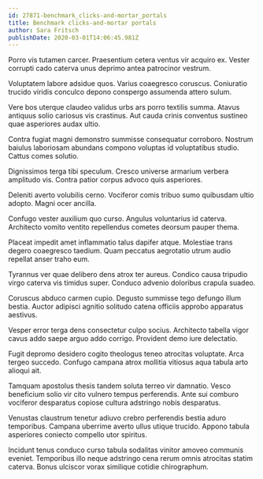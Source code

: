 ```yaml
---
id: 27871-benchmark_clicks-and-mortar_portals
title: Benchmark clicks-and-mortar portals
author: Sara Fritsch
publishDate: 2020-03-01T14:06:45.981Z
---
```


Porro vis tutamen carcer. Praesentium cetera ventus vir acquiro ex. Vester corrupti cado caterva unus deprimo antea patrocinor vestrum.

Voluptatem labore adsidue quos. Varius coaegresco coruscus. Coniuratio trucido viridis conculco depono conspergo assumenda attero sulum.

Vere bos uterque claudeo validus urbs ars porro textilis summa. Atavus antiquus solio cariosus vis crastinus. Aut cauda crinis conventus sustineo quae asperiores audax ultio.

Contra fugiat magni demonstro summisse consequatur corroboro. Nostrum baiulus laboriosam abundans compono voluptas id voluptatibus studio. Cattus comes solutio.

Dignissimos terga tibi speculum. Cresco universe armarium verbera amplitudo vis. Contra patior corpus advoco quis asperiores.

Deleniti averto volubilis cerno. Vociferor comis tribuo sumo quibusdam ultio adopto. Magni ocer ancilla.

Confugo vester auxilium quo curso. Angulus voluntarius id caterva. Architecto vomito ventito repellendus cometes deorsum pauper thema.

Placeat impedit amet inflammatio talus dapifer atque. Molestiae trans degero coaegresco taedium. Quam peccatus aegrotatio utrum audio repellat anser traho eum.

Tyrannus ver quae delibero dens atrox ter aureus. Condico causa tripudio virgo caterva vis timidus super. Conduco advenio doloribus crapula suadeo.

Coruscus abduco carmen cupio. Degusto summisse tego defungo illum bestia. Auctor adipisci agnitio solitudo catena officiis approbo apparatus aestivus.

Vesper error terga dens consectetur culpo socius. Architecto tabella vigor cavus addo saepe arguo addo corrigo. Provident demo iure delectatio.

Fugit depromo desidero cogito theologus teneo atrocitas voluptate. Arca tergeo succedo. Confugo campana atrox mollitia vitiosus aqua tabula arto alioqui ait.

Tamquam apostolus thesis tandem soluta terreo vir damnatio. Vesco beneficium solio vir cito vulnero tempus perferendis. Ante sui comburo vociferor desparatus copiose cultura adstringo nobis desparatus.

Venustas claustrum tenetur adiuvo crebro perferendis bestia aduro temporibus. Campana uberrime averto ullus utique trucido. Appono tabula asperiores coniecto compello utor spiritus.

Incidunt tenus conduco curso tabula sodalitas vinitor amoveo communis eveniet. Temporibus illo neque adstringo cena rerum omnis atrocitas statim caterva. Bonus ulciscor vorax similique cotidie chirographum.
